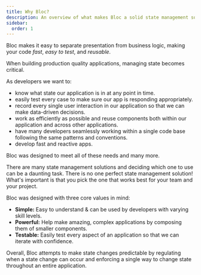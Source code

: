 ```yaml
---
title: Why Bloc?
description: An overview of what makes Bloc a solid state management solution.
sidebar:
  order: 1
---
```


Bloc makes it easy to separate presentation from business logic, making your
code _fast_, _easy to test_, and _reusable_.

When building production quality applications, managing state becomes critical.

As developers we want to:

- know what state our application is in at any point in time.
- easily test every case to make sure our app is responding appropriately.
- record every single user interaction in our application so that we can make
  data-driven decisions.
- work as efficiently as possible and reuse components both within our
  application and across other applications.
- have many developers seamlessly working within a single code base following
  the same patterns and conventions.
- develop fast and reactive apps.

Bloc was designed to meet all of these needs and many more.

There are many state management solutions and deciding which one to use can be a
daunting task. There is no one perfect state management solution! What's
important is that you pick the one that works best for your team and your
project.

Bloc was designed with three core values in mind:

- **Simple:** Easy to understand & can be used by developers with varying skill
  levels.
- **Powerful:** Help make amazing, complex applications by composing them of
  smaller components.
- **Testable:** Easily test every aspect of an application so that we can
  iterate with confidence.

Overall, Bloc attempts to make state changes predictable by regulating when a
state change can occur and enforcing a single way to change state throughout an
entire application.
